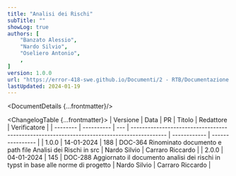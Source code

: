 ```yaml
---
title: "Analisi dei Rischi"
subTitle: ""
showLog: true
authors: [
	"Banzato Alessio",
	"Nardo Silvio",
	"Oseliero Antonio",
	,
]
version: 1.0.0
url: "https://error-418-swe.github.io/Documenti/2 - RTB/Documentazione interna/Analisi dei Rischi_v1.0.0.pdf"
lastUpdated: 2024-01-19
---
```



<DocumentDetails {...frontmatter}/>

<ChangelogTable {...frontmatter}>
| Versione | Data       | PR  | Titolo                                                                                     | Redattore    | Verificatore     |
| -------- | ---------- | --- | ------------------------------------------------------------------------------------------ | ------------ | ---------------- |
| 1.0.0    | 14-01-2024 | 188 | DOC-364 Rinominato documento e path file Analisi dei Rischi in src                         | Nardo Silvio | Carraro Riccardo |
| 2.0.0    | 04-01-2024 | 145 | DOC-288 Aggiornato il documento analisi dei rischi in typst in base alle norme di progetto | Nardo Silvio | Carraro Riccardo |
</ChangelogTable>

